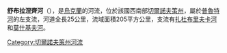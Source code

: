 '''舒布拉涅齊河'''（{{lang-uk|Шубранець}}），是[[烏克蘭|烏克蘭]]的河流，位於該國西南部[[切爾諾夫策州|切爾諾夫策州]]，屬於[[普魯特河|普魯特河]]的左支流，河道全長25公里，流域面積205平方公里，支流有[[扎杜布里夫卡河|扎杜布里夫卡河]]和[[莫什基夫河|莫什基夫河]]。

{{DEFAULTSORT:Шубранець (річка)}}
[[Category:切爾諾夫策州河流|Category:切爾諾夫策州河流]]


{{Ukraine-river-stub}}